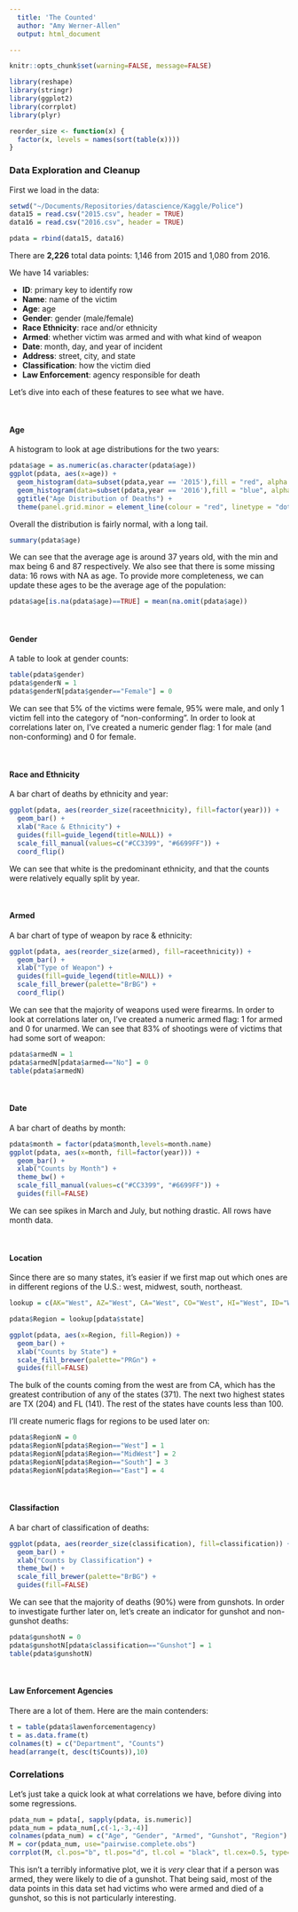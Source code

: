 ```yaml
---
  title: 'The Counted'
  author: "Amy Werner-Allen"
  output: html_document

---
```

```r
knitr::opts_chunk$set(warning=FALSE, message=FALSE)
```

```r
library(reshape)
library(stringr)
library(ggplot2)
library(corrplot)
library(plyr)

reorder_size <- function(x) {
  factor(x, levels = names(sort(table(x))))
}
```
  
### Data Exploration and Cleanup

First we load in the data:
```r
setwd("~/Documents/Repositories/datascience/Kaggle/Police")
data15 = read.csv("2015.csv", header = TRUE)
data16 = read.csv("2016.csv", header = TRUE)

pdata = rbind(data15, data16)
```

There are **2,226** total data points: 1,146 from 2015 and 1,080 from 2016. 

We have 14 variables: <br>

* **ID**: primary key to identify row
* **Name**: name of the victim
* **Age**: age
* **Gender**: gender (male/female)
* **Race Ethnicity**: race and/or ethnicity
* **Armed**: whether victim was armed and with what kind of weapon
* **Date**: month, day, and year of incident
* **Address**: street, city, and state
* **Classification**: how the victim died
* **Law Enforcement**: agency responsible for death

Let's dive into each of these features to see what we have. 

<br>


#### Age

A histogram to look at age distributions for the two years:

```r
pdata$age = as.numeric(as.character(pdata$age))
ggplot(pdata, aes(x=age)) +
  geom_histogram(data=subset(pdata,year == '2015'),fill = "red", alpha = 0.2) +
  geom_histogram(data=subset(pdata,year == '2016'),fill = "blue", alpha = 0.2) +
  ggtitle("Age Distribution of Deaths") + 
  theme(panel.grid.minor = element_line(colour = "red", linetype = "dotted"), panel.background = element_rect(colour = "darkblue"))
```

Overall the distribution is fairly normal, with a long tail. 

```r
summary(pdata$age)
```

We can see that the average age is around 37 years old, with the min and max being 6 and 87 respectively. We also see that there is some missing data: 16 rows with NA as age. To provide more completeness, we can update these ages to be the average age of the population:

```r
pdata$age[is.na(pdata$age)==TRUE] = mean(na.omit(pdata$age))
```
<br>

#### Gender

A table to look at gender counts:

```r
table(pdata$gender)
pdata$genderN = 1
pdata$genderN[pdata$gender=="Female"] = 0
```

We can see that 5% of the victims were female, 95% were male, and only 1 victim fell into the category of "non-conforming". In order to look at correlations later on, I've created a numeric gender flag: 1 for male (and non-conforming) and 0 for female.  

<br>

 
#### Race and Ethnicity

A bar chart of deaths by ethnicity and year: 

```r
ggplot(pdata, aes(reorder_size(raceethnicity), fill=factor(year))) +
  geom_bar() +
  xlab("Race & Ethnicity") +
  guides(fill=guide_legend(title=NULL)) +
  scale_fill_manual(values=c("#CC3399", "#6699FF")) +
  coord_flip()
```

We can see that white is the predominant ethnicity, and that the counts were relatively equally split by year. 

<br>

 
#### Armed

A bar chart of type of weapon by race & ethnicity:

```r
ggplot(pdata, aes(reorder_size(armed), fill=raceethnicity)) +
  geom_bar() +
  xlab("Type of Weapon") +
  guides(fill=guide_legend(title=NULL)) +
  scale_fill_brewer(palette="BrBG") +
  coord_flip()
```

We can see that the majority of weapons used were firearms. In order to look at correlations later on, I've created a numeric armed flag: 1 for armed and 0 for unarmed. We can see that 83% of shootings were of victims that had some sort of weapon:

```r
pdata$armedN = 1
pdata$armedN[pdata$armed=="No"] = 0
table(pdata$armedN)
```
<br>

#### Date

A bar chart of deaths by month:

```r
pdata$month = factor(pdata$month,levels=month.name)
ggplot(pdata, aes(x=month, fill=factor(year))) +
  geom_bar() +
  xlab("Counts by Month") +
  theme_bw() +
  scale_fill_manual(values=c("#CC3399", "#6699FF")) +
  guides(fill=FALSE)
```

We can see spikes in March and July, but nothing drastic. All rows have month data. 

<br>

#### Location

Since there are so many states, it's easier if we first map out which ones are in different regions of the U.S.: west, midwest, south, northeast.

```r
lookup = c(AK="West", AZ="West", CA="West", CO="West", HI="West", ID="West", MT="West", ND="West", NM="West", NV="West", OR="West", SD="West", UT="West", WA="West", WY="West", AL="South", AR="South", FL="South", GA="South", KY="South", LA="South", MO="South", MS="South", NC="South", OK="South", SC="South", TN="South", TX="South", WV="South", CT = "East", DC="East", DE="East", MA="East", MD="East", ME="East", NH="East", NJ="East", NY="East", PA="East", RI="East", VA="East", VT="East", IA="Midwest", IL="Midwest", IN="Midwest", KS="Midwest", MI="Midwest", MN="Midwest", NE="Midwest", OH="Midwest", WI="Midwest")

pdata$Region = lookup[pdata$state]

ggplot(pdata, aes(x=Region, fill=Region)) +
  geom_bar() +
  xlab("Counts by State") +
  scale_fill_brewer(palette="PRGn") +
  guides(fill=FALSE)
```

The bulk of the counts coming from the west are from CA, which has the greatest contribution of any of the states (371). The next two highest states are TX (204) and FL (141). The rest of the states have counts less than 100. 

I'll create numeric flags for regions to be used later on:

```r
pdata$RegionN = 0
pdata$RegionN[pdata$Region=="West"] = 1
pdata$RegionN[pdata$Region=="MidWest"] = 2
pdata$RegionN[pdata$Region=="South"] = 3
pdata$RegionN[pdata$Region=="East"] = 4
```
<br>

#### Classifaction

A bar chart of classification of deaths:

```r
ggplot(pdata, aes(reorder_size(classification), fill=classification)) +
  geom_bar() +
  xlab("Counts by Classification") +
  theme_bw() +
  scale_fill_brewer(palette="BrBG") +
  guides(fill=FALSE)
```

We can see that the majority of deaths (90%) were from gunshots. In order to investigate further later on, let's create an indicator for gunshot and non-gunshot deaths:

```{r]}
pdata$gunshotN = 0
pdata$gunshotN[pdata$classification=="Gunshot"] = 1
table(pdata$gunshotN)
```
<br>

#### Law Enforcement Agencies

There are a lot of them. Here are the main contenders:

```r
t = table(pdata$lawenforcementagency)
t = as.data.frame(t)
colnames(t) = c("Department", "Counts")
head(arrange(t, desc(t$Counts)),10)
```

### Correlations

Let's just take a quick look at what correlations we have, before diving into some regressions.

```r
pdata_num = pdata[, sapply(pdata, is.numeric)]
pdata_num = pdata_num[,c(-1,-3,-4)]
colnames(pdata_num) = c("Age", "Gender", "Armed", "Gunshot", "Region")
M = cor(pdata_num, use="pairwise.complete.obs")
corrplot(M, cl.pos="b", tl.pos="d", tl.col = "black", tl.cex=0.5, type="upper")
```

This isn't a terribly informative plot, we it is *very* clear that if a person was armed, they were likely to die of a gunshot. That being said, most of the data points in this data set had victims who were armed and died of a gunshot, so this is not particularly interesting.


